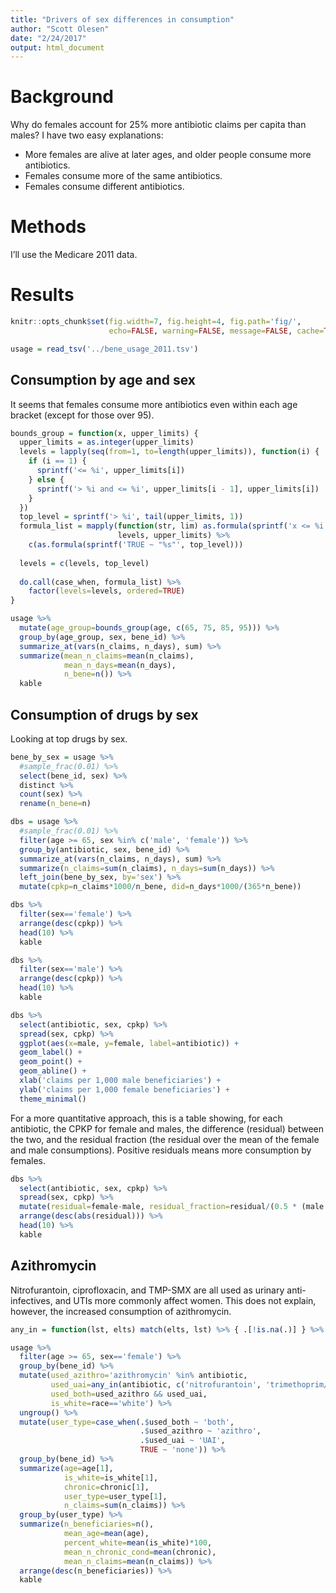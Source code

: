 ```yaml
---
title: "Drivers of sex differences in consumption"
author: "Scott Olesen"
date: "2/24/2017"
output: html_document
---
```


# Background

Why do females account for 25% more antibiotic claims per capita than males? I have two easy explanations:

- More females are alive at later ages, and older people consume more antibiotics.
- Females consume more of the same antibiotics.
- Females consume different antibiotics.

# Methods

I'll use the Medicare 2011 data.

# Results

```r
knitr::opts_chunk$set(fig.width=7, fig.height=4, fig.path='fig/',
                      echo=FALSE, warning=FALSE, message=FALSE, cache=TRUE)
```

```r
usage = read_tsv('../bene_usage_2011.tsv')
```

## Consumption by age and sex

It seems that females consume more antibiotics even within each age bracket (except for those over 95).

```r
bounds_group = function(x, upper_limits) {
  upper_limits = as.integer(upper_limits)
  levels = lapply(seq(from=1, to=length(upper_limits)), function(i) {
    if (i == 1) {
      sprintf('<= %i', upper_limits[i])
    } else {
      sprintf('> %i and <= %i', upper_limits[i - 1], upper_limits[i])
    }
  })
  top_level = sprintf('> %i', tail(upper_limits, 1))
  formula_list = mapply(function(str, lim) as.formula(sprintf('x <= %i ~ "%s"', lim, str)),
                        levels, upper_limits) %>%
    c(as.formula(sprintf('TRUE ~ "%s"', top_level)))
  
  levels = c(levels, top_level)
  
  do.call(case_when, formula_list) %>%
    factor(levels=levels, ordered=TRUE)
}

usage %>%
  mutate(age_group=bounds_group(age, c(65, 75, 85, 95))) %>%
  group_by(age_group, sex, bene_id) %>%
  summarize_at(vars(n_claims, n_days), sum) %>%
  summarize(mean_n_claims=mean(n_claims),
            mean_n_days=mean(n_days),
            n_bene=n()) %>%
  kable
```

## Consumption of drugs by sex

Looking at top drugs by sex.

```r
bene_by_sex = usage %>%
  #sample_frac(0.01) %>%
  select(bene_id, sex) %>%
  distinct %>%
  count(sex) %>%
  rename(n_bene=n)

dbs = usage %>%
  #sample_frac(0.01) %>%
  filter(age >= 65, sex %in% c('male', 'female')) %>%
  group_by(antibiotic, sex, bene_id) %>%
  summarize_at(vars(n_claims, n_days), sum) %>%
  summarize(n_claims=sum(n_claims), n_days=sum(n_days)) %>%
  left_join(bene_by_sex, by='sex') %>%
  mutate(cpkp=n_claims*1000/n_bene, did=n_days*1000/(365*n_bene))

dbs %>%
  filter(sex=='female') %>%
  arrange(desc(cpkp)) %>%
  head(10) %>%
  kable

dbs %>%
  filter(sex=='male') %>% 
  arrange(desc(cpkp)) %>%
  head(10) %>%
  kable
```

```r
dbs %>%
  select(antibiotic, sex, cpkp) %>%
  spread(sex, cpkp) %>%
  ggplot(aes(x=male, y=female, label=antibiotic)) +
  geom_label() +
  geom_point() +
  geom_abline() +
  xlab('claims per 1,000 male beneficiaries') +
  ylab('claims per 1,000 female beneficiaries') +
  theme_minimal()
```

For a more quantitative approach, this is a table showing, for each antibiotic, the CPKP for female and males, the difference (residual) between the two, and the residual fraction (the residual over the mean of the female and male consumptions). Positive residuals means more consumption by females.

```r
dbs %>%
  select(antibiotic, sex, cpkp) %>%
  spread(sex, cpkp) %>%
  mutate(residual=female-male, residual_fraction=residual/(0.5 * (male + female))) %>%
  arrange(desc(abs(residual))) %>%
  head(10) %>%
  kable
```

## Azithromycin

Nitrofurantoin, ciprofloxacin, and TMP-SMX are all used as urinary anti-infectives, and UTIs more commonly affect women. This does not explain, however, the increased consumption of azithromycin.

```r
any_in = function(lst, elts) match(elts, lst) %>% { .[!is.na(.)] } %>% { length(.) > 0 }

usage %>%
  filter(age >= 65, sex=='female') %>%
  group_by(bene_id) %>%
  mutate(used_azithro='azithromycin' %in% antibiotic,
         used_uai=any_in(antibiotic, c('nitrofurantoin', 'trimethoprim/sulfamethoxazole', 'ciprofloxacin')),
         used_both=used_azithro && used_uai,
         is_white=race=='white') %>%
  ungroup() %>%
  mutate(user_type=case_when(.$used_both ~ 'both',
                             .$used_azithro ~ 'azithro',
                             .$used_uai ~ 'UAI',
                             TRUE ~ 'none')) %>%
  group_by(bene_id) %>%
  summarize(age=age[1],
            is_white=is_white[1],
            chronic=chronic[1],
            user_type=user_type[1],
            n_claims=sum(n_claims)) %>%
  group_by(user_type) %>%
  summarize(n_beneficiaries=n(),
            mean_age=mean(age),
            percent_white=mean(is_white)*100,
            mean_n_chronic_cond=mean(chronic),
            mean_n_claims=mean(n_claims)) %>%
  arrange(desc(n_beneficiaries)) %>%
  kable
```
